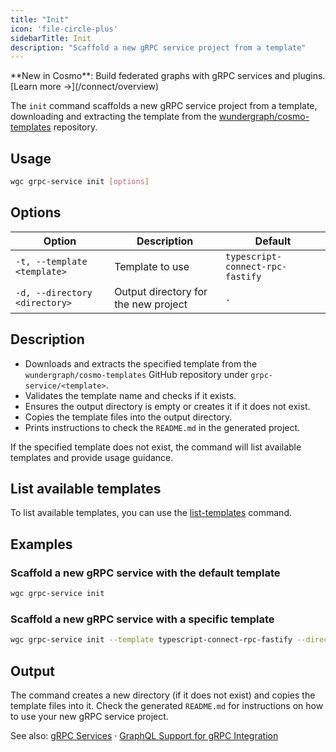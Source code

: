 ```yaml
---
title: "Init"
icon: 'file-circle-plus'
sidebarTitle: Init
description: "Scaffold a new gRPC service project from a template"
---
```


<Card title="🚀 Introducing Cosmo Connect" icon="plug" href="/connect/overview">
  **New in Cosmo**: Build federated graphs with gRPC services and plugins. 
  [Learn more →](/connect/overview)
</Card>

The `init` command scaffolds a new gRPC service project from a template,
downloading and extracting the template from the [wundergraph/cosmo-templates](https://github.com/wundergraph/cosmo-templates) repository.

## Usage

```bash
wgc grpc-service init [options]
```

## Options

| Option | Description | Default |
|--------|-------------|---------|
| `-t, --template <template>` | Template to use | `typescript-connect-rpc-fastify` |
| `-d, --directory <directory>` | Output directory for the new project | `.` |

## Description

- Downloads and extracts the specified template from the `wundergraph/cosmo-templates` GitHub repository under `grpc-service/<template>`.
- Validates the template name and checks if it exists.
- Ensures the output directory is empty or creates it if it does not exist.
- Copies the template files into the output directory.
- Prints instructions to check the `README.md` in the generated project.

If the specified template does not exist, the command will list available templates and provide usage guidance.

## List available templates

To list available templates, you can use the [list-templates](/cli/grpc-service/list-templates) command.

## Examples

### Scaffold a new gRPC service with the default template

```bash
wgc grpc-service init
```

### Scaffold a new gRPC service with a specific template

```bash
wgc grpc-service init --template typescript-connect-rpc-fastify --directory ./my-grpc-service
```

## Output

The command creates a new directory (if it does not exist) and copies the template files into it. Check the generated `README.md` for instructions on how to use your new gRPC service project.

See also: [gRPC Services](../router/gRPC/grpc-services) · [GraphQL Support for gRPC Integration](../router/gRPC/graphql-support)
